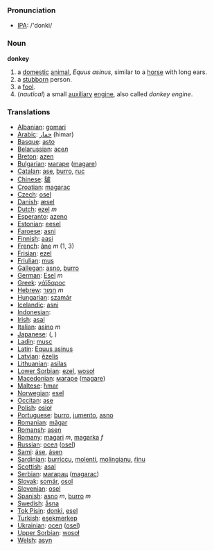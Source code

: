 === Pronunciation ===
*[[w:IPA|IPA]]: /'donki/

=== Noun ===

'''donkey'''

# a [[domestic]] [[animal]], ''Equus asinus'', similar to a [[horse]] with long ears.
# a [[stubborn]] person.
# a [[fool]].
# (''nautical'') a small [[auxiliary]] [[engine]], also called ''donkey engine''.

=== Translations ===

*[[Albanian]]: [[gomari]]
*[[Arabic]]: [[حمار]] (himar)
*[[Basque]]: [[asto]]
*[[Belarussian]]: [[асел]]
*[[Breton]]: [[azen]]
*[[Bulgarian]]: [[магаре]] ([[magare]])
*[[Catalan]]: [[ase]], [[burro]], [[ruc]]
*[[Chinese]]: [[驢]]
*[[Croatian]]: [[magarac]]
*[[Czech]]: [[osel]]
*[[Danish]]: [[æsel]]
*[[Dutch]]: [[ezel]] ''m''
*[[Esperanto]]: [[azeno]]
*[[Estonian]]: [[eesel]]
*[[Faroese]]: [[asni]]
*[[Finnish]]: [[aasi]]
*[[French]]: [[âne]] ''m'' (1, 3)
*[[Frisian]]: [[ezel]]
*[[Friulian]]: [[mus]]
*[[Gallegan]]: [[asno]], [[burro]]
*[[German]]: [[Esel]] ''m''
*[[Greek]]: [[γάϊδαρος]] '' ''
*[[Hebrew]]: [[חמור]] ''m''
*[[Hungarian]]: [[szamár]]
*[[Icelandic]]: [[asni]]
*[[Indonesian]]: [[]]
*[[Irish]]: [[asal]]
*[[Italian]]: [[asino]] ''m''
*[[Japanese]]: [[]] ([[]], )
*[[Ladin]]: [[musc]]
*[[Latin]]: [[Equus asinus]] '' ''
*[[Latvian]]: [[ēzelis]]
*[[Lithuanian]]: [[asilas]]
*[[Lower Sorbian]]: [[ezel]], [[wosoł]]
*[[Macedonian]]: [[магаре]] ([[magare]])
*[[Maltese]]: [[ħmar]]
*[[Norwegian]]: [[esel]]
*[[Occitan]]: [[ase]]
*[[Polish]]: [[osioł]] '' ''
*[[Portuguese]]: [[burro]], [[jumento]], [[asno]]
*[[Romanian]]: [[măgar]]
*[[Romansh]]: [[asen]]
*[[Romany]]: [[magari]] ''m'', [[magarka]] ''f''
*[[Russian]]: [[осел]] ([[osel]]) '' ''
*[[Sami]]: [[áse]], [[ásen]]
*[[Sardinian]]: [[burriccu]], [[molenti]], [[molingianu]], [[ŕinu]]
*[[Scottish]]: [[asal]]
*[[Serbian]]: [[магарац]] ([[magarac]])
*[[Slovak]]: [[somár]], [[osol]]
*[[Slovenian]]: [[osel]]
*[[Spanish]]: [[asno]] ''m'', [[burro]] ''m''
*[[Swedish]]: [[åsna]]
*[[Tok Pisin]]: [[donki]], [[esel]]
*[[Turkish]]: [[eşekmerkep]]
*[[Ukrainian]]: [[осел]] ([[osel]])
*[[Upper Sorbian]]: [[wosoł]]
*[[Welsh]]: [[asyn]]